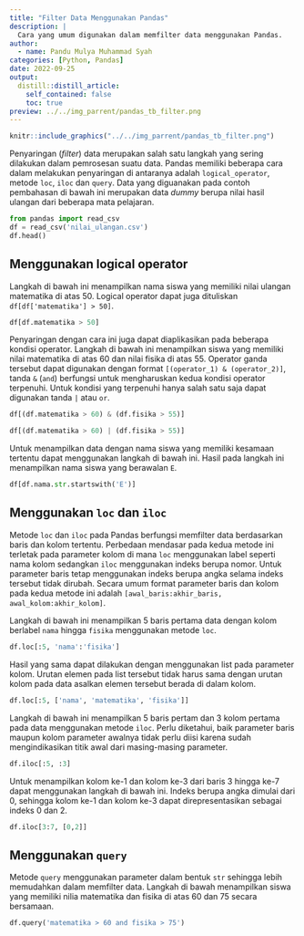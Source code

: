 ```yaml
---
title: "Filter Data Menggunakan Pandas"
description: |
  Cara yang umum digunakan dalam memfilter data menggunakan Pandas.
author:
  - name: Pandu Mulya Muhammad Syah
categories: [Python, Pandas]
date: 2022-09-25
output:
  distill::distill_article:
    self_contained: false
    toc: true
preview: ../../img_parrent/pandas_tb_filter.png
---
```


```r
knitr::include_graphics("../../img_parrent/pandas_tb_filter.png")
```

Penyaringan (*filter*) data merupakan salah satu langkah yang sering dilakukan dalam pemrosesan suatu data. Pandas memiliki beberapa cara dalam melakukan penyaringan di antaranya adalah `logical_operator`, metode `loc`, `iloc` dan `query`. Data yang diguanakan pada contoh pembahasan di bawah ini merupakan data *dummy* berupa nilai hasil ulangan dari beberapa mata pelajaran.

```python
from pandas import read_csv
df = read_csv('nilai_ulangan.csv')
df.head()
```

## Menggunakan logical operator

Langkah di bawah ini menampilkan nama siswa yang memiliki nilai ulangan matematika di atas 50. Logical operator dapat juga dituliskan `df[df['matematika'] > 50]`. 

```python
df[df.matematika > 50]
```

Penyaringan dengan cara ini juga dapat diaplikasikan pada beberapa kondisi operator. Langkah di bawah ini menampilkan siswa yang memiliki nilai matematika di atas 60 dan nilai fisika di atas 55. Operator ganda tersebut dapat digunakan dengan format `[(operator_1) & (operator_2)]`, tanda `&` (`and`) berfungsi untuk mengharuskan kedua kondisi operator terpenuhi. Untuk kondisi yang terpenuhi hanya salah satu saja dapat digunakan tanda `|` atau `or`.

```python
df[(df.matematika > 60) & (df.fisika > 55)]
```

```python
df[(df.matematika > 60) | (df.fisika > 55)]
```

Untuk menampilkan data dengan nama siswa yang memiliki kesamaan tertentu dapat menggunakan langkah di bawah ini. Hasil pada langkah ini menampilkan nama siswa yang berawalan `E`.

```python
df[df.nama.str.startswith('E')]
```

## Menggunakan `loc` dan `iloc`

Metode `loc` dan `iloc` pada Pandas berfungsi memfilter data berdasarkan baris dan kolom tertentu. Perbedaan mendasar pada kedua metode ini terletak pada parameter kolom di mana `loc` menggunakan label seperti nama kolom sedangkan `iloc` menggunakan indeks berupa nomor. Untuk parameter baris tetap menggunakan indeks berupa angka selama indeks tersebut tidak dirubah. Secara umum format parameter baris dan kolom pada kedua metode ini adalah `[awal_baris:akhir_baris, awal_kolom:akhir_kolom]`.

Langkah di bawah ini menampilkan 5 baris pertama data dengan kolom berlabel `nama` hingga `fisika` menggunakan metode `loc`.

```python
df.loc[:5, 'nama':'fisika']
```

Hasil yang sama dapat dilakukan dengan menggunakan list pada parameter kolom. Urutan elemen pada list tersebut tidak harus sama dengan urutan kolom pada data asalkan elemen tersebut berada di dalam kolom.

```python
df.loc[:5, ['nama', 'matematika', 'fisika']]
```

Langkah di bawah ini menampilkan 5 baris pertam dan 3 kolom pertama pada data menggunakan metode `iloc`. Perlu diketahui, baik parameter baris maupun kolom parameter awalnya tidak perlu diisi karena sudah mengindikasikan titik awal dari masing-masing parameter.

```python
df.iloc[:5, :3]
```

Untuk menampilkan kolom ke-1 dan kolom ke-3 dari baris 3 hingga ke-7 dapat menggunakan langkah di bawah ini. Indeks berupa angka dimulai dari 0, sehingga kolom ke-1 dan kolom ke-3 dapat direpresentasikan sebagai indeks 0 dan 2.

```python
df.iloc[3:7, [0,2]]
```

## Menggunakan `query`

Metode `query` menggunakan parameter dalam bentuk `str` sehingga lebih memudahkan dalam memfilter data. Langkah di bawah menampilkan siswa yang memiliki nilia matematika dan fisika di atas 60 dan 75 secara bersamaan. 

```python
df.query('matematika > 60 and fisika > 75')
```




